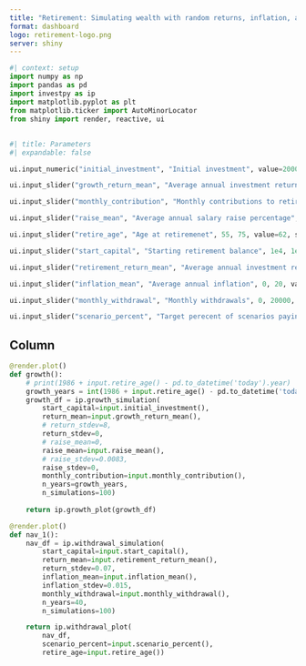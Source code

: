 ```yaml
---
title: "Retirement: Simulating wealth with random returns, inflation, and withdrawals"
format: dashboard
logo: retirement-logo.png
server: shiny
---
```


```python
#| context: setup
import numpy as np
import pandas as pd
import investpy as ip
import matplotlib.pyplot as plt
from matplotlib.ticker import AutoMinorLocator
from shiny import render, reactive, ui
```

## {.sidebar}

```python
#| title: Parameters
#| expandable: false

ui.input_numeric("initial_investment", "Initial investment", value=200000)

ui.input_slider("growth_return_mean", "Average annual investment return while saving", 0, 12, value=4.0, step=0.5, post="%")

ui.input_slider("monthly_contribution", "Monthly contributions to retirement savings", 0, 10000, value=2000, step=100, pre="$")

ui.input_slider("raise_mean", "Average annual salary raise percentage", 0, 5, value=1.01, step=0.01, post="%")

ui.input_slider("retire_age", "Age at retiremenet", 55, 75, value=62, step=1)

ui.input_slider("start_capital", "Starting retirement balance", 1e4, 1e7, value=1e6, pre="$")

ui.input_slider("retirement_return_mean", "Average annual investment return in retirement (Bond market averages 2.5%)", 0, 12, value=2.5, step=0.5, post="%")

ui.input_slider("inflation_mean", "Average annual inflation", 0, 20, value=2.5, step=0.5, post="%")

ui.input_slider("monthly_withdrawal", "Monthly withdrawals", 0, 20000, value=2000, step=100, pre="$")

ui.input_slider("scenario_percent", "Target perecent of scenarios paying out", 50, 100, value=90, step=5, post="%")
```


## Column

```python
@render.plot()
def growth():
    # print(1986 + input.retire_age() - pd.to_datetime('today').year)
    growth_years = int(1986 + input.retire_age() - pd.to_datetime('today').year)
    growth_df = ip.growth_simulation(
        start_capital=input.initial_investment(),
        return_mean=input.growth_return_mean(),
        # return_stdev=8,
        return_stdev=0,
        # raise_mean=0,
        raise_mean=input.raise_mean(),
        # raise_stdev=0.0083,
        raise_stdev=0,
        monthly_contribution=input.monthly_contribution(),
        n_years=growth_years,
        n_simulations=100)
    
    return ip.growth_plot(growth_df)
``` 


```python
@render.plot()
def nav_1():
    nav_df = ip.withdrawal_simulation(
        start_capital=input.start_capital(),
        return_mean=input.retirement_return_mean(),
        return_stdev=0.07,
        inflation_mean=input.inflation_mean(),
        inflation_stdev=0.015,
        monthly_withdrawal=input.monthly_withdrawal(),
        n_years=40,
        n_simulations=100)

    return ip.withdrawal_plot(
        nav_df,
        scenario_percent=input.scenario_percent(), 
        retire_age=input.retire_age())
``` 
